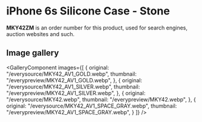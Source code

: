 
# iPhone 6s Silicone Case - Stone

<Callout type='info' emoji='👉🏻'>**MKY42ZM** is an order number for this product, used for search engines, auction websites and such.</Callout>

## Image gallery

<GalleryComponent
    images={[
      {
        original: "/everysource/MKY42_AV1_GOLD.webp",
        thumbnail: "/everypreview/MKY42_AV1_GOLD.webp",
      },
      {
        original: "/everysource/MKY42_AV1_SILVER.webp",
        thumbnail: "/everypreview/MKY42_AV1_SILVER.webp",
      },
      {
        original: "/everysource/MKY42.webp",
        thumbnail: "/everypreview/MKY42.webp",
      },
      {
        original: "/everysource/MKY42_AV1_SPACE_GRAY.webp",
        thumbnail: "/everypreview/MKY42_AV1_SPACE_GRAY.webp",
      }
    ]}
  />
